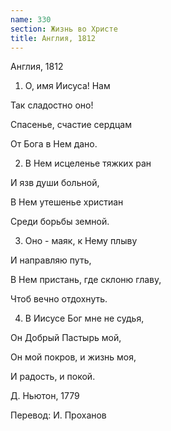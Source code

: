 ```yaml
---
name: 330
section: Жизнь во Христе
title: Англия, 1812
---
```

Англия, 1812


1. О, имя Иисуса! Нам

Так сладостно оно!

Спасенье, счастие сердцам

От Бога в Нем дано.


2. В Нем исцеленье тяжких ран

И язв души больной,

В Нем утешенье христиан

Среди борьбы земной.


3. Оно - маяк, к Нему плыву

И направляю путь,

В Нем пристань, где склоню главу,

Чтоб вечно отдохнуть.


4. В Иисусе Бог мне не судья,

Он Добрый Пастырь мой,

Он мой покров, и жизнь моя,

И радость, и покой.


Д. Ньютон, 1779

Перевод: И. Проханов